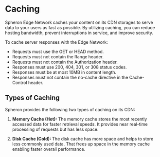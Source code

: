 
# Caching
Spheron Edge Network caches your content on its CDN storages to serve data to your users as fast as possible. By utilizing caching, you can reduce hosting bandwidth, prevent interruptions in service, and improve security.

To cache server responses with the Edge Network:
- Requests must use the GET or HEAD method.
- Requests must not contain the Range header.
- Requests must not contain the Authorization header.
- Responses must use 200, 404, 301, or 308 status codes.
- Responses must be at most 10MB in content length.
- Responses must not contain the no-cache directive in the Cache-Control header.

## Types of Caching
Spheron provides the following two types of caching on its CDN:

1. **Memory Cache (Hot):**
The memory cache stores the most recently accessed data for faster retrieval speeds. It provides near real-time processing of requests but has less space.

2. **Disk Cache (Cold):**
The disk cache has more space and helps to store less commonly used data. That frees up space in the memory cache enabling faster overall performance.

<Navigation name="Caching" />
